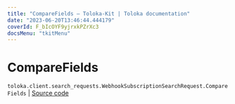 ```yaml
---
title: "CompareFields — Toloka-Kit | Toloka documentation"
date: "2023-06-20T13:46:44.444179"
coverId: F_bIcOYF9yjrxkPZrXc3
docsMenu: "tkitMenu"
---
```


# CompareFields

`toloka.client.search_requests.WebhookSubscriptionSearchRequest.CompareFields` | [Source code](https://github.com/Toloka/toloka-kit/blob/v1.2.0/src/client/search_requests.py#L873)